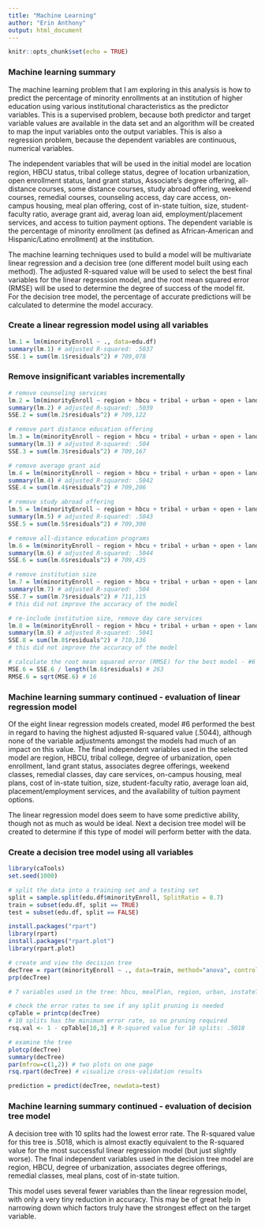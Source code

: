 ```yaml
---
title: "Machine Learning"
author: "Erin Anthony"
output: html_document
---
```


```r
knitr::opts_chunk$set(echo = TRUE)
```

### Machine learning summary

The machine learning problem that I am exploring in this analysis is how to predict the percentage of minority enrollments at an institution of higher education using various institutional characteristics as the predictor variables. This is a supervised problem, because both predictor and target variable values are available in the data set and an algorithm will be created to map the input variables onto the output variables. This is also a regression problem, because the dependent variables are continuous, numerical variables.

The independent variables that will be used in the initial model are location region, HBCU status, tribal college status, degree of location urbanization, open enrollment status, land grant status, Associate's degree offering, all-distance courses, some distance courses, study abroad offering, weekend courses, remedial courses, counseling access, day care access, on-campus housing, meal plan offering, cost of in-state tuition, size, student-faculty ratio, average grant aid, averag loan aid, employment/placement services, and access to tuition payment options. The dependent variable is the percentage of minority enrollment (as defined as African-American and Hispanic/Latino enrollment) at the institution. 

The machine learning techniques used to build a model will be multivariate linear regression and a decision tree (one different model built using each method). The adjusted R-squared value will be used to select the best final variables for the linear regression model, and the root mean squared error (RMSE) will be used to determine the degree of success of the model fit. For the decision tree model, the percentage of accurate predictions will be calculated to determine the model accuracy. 

### Create a linear regression model using all variables
```r
lm.1 = lm(minorityEnroll ~ ., data=edu.df)
summary(lm.1) # adjusted R-squared: .5037
SSE.1 = sum(lm.1$residuals^2) # 709,078
```

### Remove insignificant variables incrementally
```r
# remove counseling services
lm.2 = lm(minorityEnroll ~ region + hbcu + tribal + urban + open + landGrant + associates + allDistance + partDistance + studyAbroad + weekend + remedial + dayCare + oncampusHousing + mealPlan + instateTuition + size + facultyRatio + grantAid + loanAid + placeEmploy + tuitionOptions, data=edu.df)
summary(lm.2) # adjusted R-squared: .5039
SSE.2 = sum(lm.2$residuals^2) # 709,122

# remove part distance education offering
lm.3 = lm(minorityEnroll ~ region + hbcu + tribal + urban + open + landGrant + associates + allDistance + studyAbroad + weekend + remedial + dayCare + oncampusHousing + mealPlan + instateTuition + size + facultyRatio + grantAid + loanAid + placeEmploy + tuitionOptions, data=edu.df)
summary(lm.3) # adjusted R-squared: .504
SSE.3 = sum(lm.3$residuals^2) # 709,167

# remove average grant aid
lm.4 = lm(minorityEnroll ~ region + hbcu + tribal + urban + open + landGrant + associates + allDistance + studyAbroad + weekend + remedial + dayCare + oncampusHousing + mealPlan + instateTuition + size + facultyRatio + loanAid + placeEmploy + tuitionOptions, data=edu.df)
summary(lm.4) # adjusted R-squared: .5042
SSE.4 = sum(lm.4$residuals^2) # 709,206

# remove study abroad offering
lm.5 = lm(minorityEnroll ~ region + hbcu + tribal + urban + open + landGrant + associates + allDistance + weekend + remedial + dayCare + oncampusHousing + mealPlan + instateTuition + size + facultyRatio + loanAid + placeEmploy + tuitionOptions, data=edu.df)
summary(lm.5) # adjusted R-squared: .5043
SSE.5 = sum(lm.5$residuals^2) # 709,300

# remove all-distance education programs
lm.6 = lm(minorityEnroll ~ region + hbcu + tribal + urban + open + landGrant + associates + weekend + remedial + dayCare + oncampusHousing + mealPlan + instateTuition + size + facultyRatio + loanAid + placeEmploy + tuitionOptions, data=edu.df)
summary(lm.6) # adjusted R-squared: .5044
SSE.6 = sum(lm.6$residuals^2) # 709,435

# remove institution size
lm.7 = lm(minorityEnroll ~ region + hbcu + tribal + urban + open + landGrant + associates + weekend + remedial + dayCare + oncampusHousing + mealPlan + instateTuition + facultyRatio + loanAid + placeEmploy + tuitionOptions, data=edu.df)
summary(lm.7) # adjusted R-squared: .504
SSE.7 = sum(lm.7$residuals^2) # 711,115
# this did not improve the accuracy of the model

# re-include institution size, remove day care services
lm.8 = lm(minorityEnroll ~ region + hbcu + tribal + urban + open + landGrant + associates + weekend + remedial + oncampusHousing + mealPlan + instateTuition + size + facultyRatio + loanAid + placeEmploy + tuitionOptions, data=edu.df)
summary(lm.8) # adjusted R-squared: .5041
SSE.8 = sum(lm.8$residuals^2) # 710,136
# this did not improve the accuracy of the model

# calculate the root mean squared error (RMSE) for the best model - #6
MSE.6 = SSE.6 / length(lm.6$residuals) # 263
RMSE.6 = sqrt(MSE.6) # 16
```

### Machine learning summary continued - evaluation of linear regression model

Of the eight linear regression models created, model #6 performed the best in regard to having the highest adjusted R-squared value (.5044), although none of the variable adjustments amongst the models had much of an impact on this value. The final independent variables used in the selected model are region, HBCU, tribal college, degree of urbanization, open enrollment, land grant status, associates degree offerings, weekend classes, remedial classes, day care services, on-campus housing, meal plans, cost of in-state tuition, size, student-faculty ratio, average loan aid, placement/employment services, and the availability of tuition payment options.

The linear regression model does seem to have some predictive ability, though not as much as would be ideal. Next a decision tree model will be created to determine if this type of model will perform better with the data.

### Create a decision tree model using all variables
```r
library(caTools)
set.seed(1000)

# split the data into a training set and a testing set
split = sample.split(edu.df$minorityEnroll, SplitRatio = 0.7)
train = subset(edu.df, split == TRUE)
test = subset(edu.df, split == FALSE)

install.packages("rpart")
library(rpart)
install.packages("rpart.plot")
library(rpart.plot)

# create and view the decision tree
decTree = rpart(minorityEnroll ~ ., data=train, method="anova", control=rpart.control(minbucket=25))
prp(decTree)

# 7 variables used in the tree: hbcu, mealPlan, region, urban, instateTuition, remedial, associates

# check the error rates to see if any split pruning is needed
cpTable = printcp(decTree) 
# 10 splits has the minimum error rate, so no pruning required
rsq.val <- 1 - cpTable[10,3] # R-squared value for 10 splits: .5018

# examine the tree
plotcp(decTree)
summary(decTree)
par(mfrow=c(1,2)) # two plots on one page
rsq.rpart(decTree) # visualize cross-validation results 

prediction = predict(decTree, newdata=test)
```

### Machine learning summary continued - evaluation of decision tree model

A decision tree with 10 splits had the lowest error rate. The R-squared value for this tree is .5018, which is almost exactly equivalent to the R-squared value for the most successful linear regression model (but just slightly worse). The final independent variables used in the decision tree model are region, HBCU, degree of urbanization, associates degree offerings, remedial classes, meal plans, cost of in-state tuition. 

This model uses several fewer variables than the linear regression model, with only a very tiny reduction in accuracy. This may be of great help in narrowing down which factors truly have the strongest effect on the target variable.
